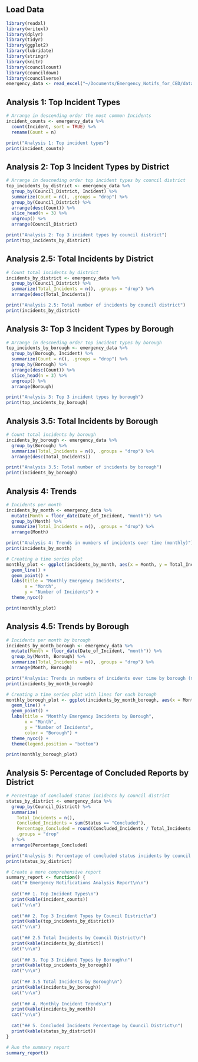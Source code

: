 ## Load Data

```r
library(readxl)
library(writexl)
library(dplyr)
library(tidyr)
library(ggplot2)
library(lubridate)
library(stringr)
library(knitr)
library(councilcount)
library(councildown)
library(councilverse)
emergency_data <- read_excel("~/Documents/Emergency_Notifs_for_CED/data/output/emergency_data_cleaned.xlsx")
```

## Analysis 1: Top Incident Types

```r
# Arrange in descending order the most common Incidents
incident_counts <- emergency_data %>%
  count(Incident, sort = TRUE) %>%
  rename(Count = n)

print("Analysis 1: Top incident types")
print(incident_counts)
```

## Analysis 2: Top 3 Incident Types by District

```r
# Arrange in descneding order top incident types by council district
top_incidents_by_district <- emergency_data %>%
  group_by(Council_District, Incident) %>%
  summarize(Count = n(), .groups = "drop") %>%
  group_by(Council_District) %>%
  arrange(desc(Count)) %>%
  slice_head(n = 3) %>%
  ungroup() %>%
  arrange(Council_District)

print("Analysis 2: Top 3 incident types by council district")
print(top_incidents_by_district)
```

## Analysis 2.5: Total Incidents by District

```r
# Count total incidents by district
incidents_by_district <- emergency_data %>%
  group_by(Council_District) %>%
  summarize(Total_Incidents = n(), .groups = "drop") %>%
  arrange(desc(Total_Incidents))

print("Analysis 2.5: Total number of incidents by council district")
print(incidents_by_district)
```

## Analysis 3: Top 3 Incident Types by Borough

```r
# Arrange in descneding order top incident types by borough
top_incidents_by_borough <- emergency_data %>%
  group_by(Borough, Incident) %>%
  summarize(Count = n(), .groups = "drop") %>%
  group_by(Borough) %>%
  arrange(desc(Count)) %>%
  slice_head(n = 3) %>%
  ungroup() %>%
  arrange(Borough)

print("Analysis 3: Top 3 incident types by borough")
print(top_incidents_by_borough)
```

## Analysis 3.5: Total Incidents by Borough

```r
# Count total incidents by borough
incidents_by_borough <- emergency_data %>%
  group_by(Borough) %>%
  summarize(Total_Incidents = n(), .groups = "drop") %>%
  arrange(desc(Total_Incidents))

print("Analysis 3.5: Total number of incidents by borough")
print(incidents_by_borough)
```

## Analysis 4: Trends 

```r
# Incidents per month 
incidents_by_month <- emergency_data %>%
  mutate(Month = floor_date(Date_of_Incident, "month")) %>%
  group_by(Month) %>%
  summarize(Total_Incidents = n(), .groups = "drop") %>%
  arrange(Month)

print("Analysis 4: Trends in numbers of incidents over time (monthly)")
print(incidents_by_month)

# Creating a time series plot
monthly_plot <- ggplot(incidents_by_month, aes(x = Month, y = Total_Incidents)) +
  geom_line() +
  geom_point() +
  labs(title = "Monthly Emergency Incidents",
       x = "Month",
       y = "Number of Incidents") +
  theme_nycc()

print(monthly_plot)
```

## Analysis 4.5: Trends by Borough

```r
# Incidents per month by borough
incidents_by_month_borough <- emergency_data %>%
  mutate(Month = floor_date(Date_of_Incident, "month")) %>%
  group_by(Month, Borough) %>%
  summarize(Total_Incidents = n(), .groups = "drop") %>%
  arrange(Month, Borough)

print("Analysis: Trends in numbers of incidents over time by borough (monthly)")
print(incidents_by_month_borough)

# Creating a time series plot with lines for each borough
monthly_borough_plot <- ggplot(incidents_by_month_borough, aes(x = Month, y = Total_Incidents, color = Borough)) +
  geom_line() +
  geom_point() +
  labs(title = "Monthly Emergency Incidents by Borough",
       x = "Month",
       y = "Number of Incidents",
       color = "Borough") +
  theme_nycc() +
  theme(legend.position = "bottom")

print(monthly_borough_plot)
```

## Analysis 5: Percentage of Concluded Reports by District

```r
# Percentage of concluded status incidents by council district
status_by_district <- emergency_data %>%
  group_by(Council_District) %>%
  summarize(
    Total_Incidents = n(),
    Concluded_Incidents = sum(Status == "Concluded"),
    Percentage_Concluded = round(Concluded_Incidents / Total_Incidents * 100, 1),
    .groups = "drop"
  ) %>%
  arrange(Percentage_Concluded)

print("Analysis 5: Percentage of concluded status incidents by council district")
print(status_by_district)

# Create a more comprehensive report
summary_report <- function() {
  cat("# Emergency Notifications Analysis Report\n\n")
  
  cat("## 1. Top Incident Types\n")
  print(kable(incident_counts))
  cat("\n\n")
  
  cat("## 2. Top 3 Incident Types by Council District\n")
  print(kable(top_incidents_by_district))
  cat("\n\n")
  
  cat("## 2.5 Total Incidents by Council District\n")
  print(kable(incidents_by_district))
  cat("\n\n")
  
  cat("## 3. Top 3 Incident Types by Borough\n")
  print(kable(top_incidents_by_borough))
  cat("\n\n")
  
  cat("## 3.5 Total Incidents by Borough\n")
  print(kable(incidents_by_borough))
  cat("\n\n")
  
  cat("## 4. Monthly Incident Trends\n")
  print(kable(incidents_by_month))
  cat("\n\n")
  
  cat("## 5. Concluded Incidents Percentage by Council District\n")
  print(kable(status_by_district))
}

# Run the summary report
summary_report()
```